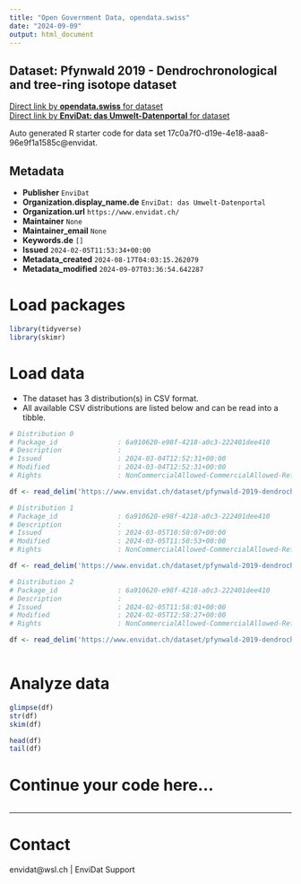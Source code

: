 ```yaml
---
title: "Open Government Data, opendata.swiss"
date: "2024-09-09"
output: html_document
---
```


## Dataset: Pfynwald 2019 - Dendrochronological and tree-ring isotope dataset



[Direct link by **opendata.swiss** for dataset](https://opendata.swiss/de/dataset/pfynwald-2019-dendrochronological-and-tree-ring-isotope-dataset)<br>
[Direct link by **EnviDat: das Umwelt-Datenportal** for dataset](https://www.envidat.ch/#/metadata/pfynwald-2019-dendrochronological-and-tree-ring-isotope-dataset)

Auto generated R starter code for data set 17c0a7f0-d19e-4e18-aaa8-96e9f1a1585c@envidat.

## Metadata

- **Publisher** `EnviDat`
- **Organization.display_name.de** `EnviDat: das Umwelt-Datenportal`
- **Organization.url** `https://www.envidat.ch/`
- **Maintainer** `None`
- **Maintainer_email** `None`
- **Keywords.de** `[]`
- **Issued** `2024-02-05T11:53:34+00:00`
- **Metadata_created** `2024-08-17T04:03:15.262079`
- **Metadata_modified** `2024-09-07T03:36:54.642287`


# Load packages

```r

library(tidyverse)
library(skimr)

```

# Load data

-   The dataset has 3 distribution(s) in CSV format.
-   All available CSV distributions are listed below and can be read into a tibble.

```r

# Distribution 0
# Package_id               : 6a910620-e98f-4218-a0c3-222401dee410
# Description              : 
# Issued                   : 2024-03-04T12:52:31+00:00
# Modified                 : 2024-03-04T12:52:31+00:00
# Rights                   : NonCommercialAllowed-CommercialAllowed-ReferenceRequired

df <- read_delim('https://www.envidat.ch/dataset/pfynwald-2019-dendrochronological-and-tree-ring-isotope-dataset/resource/fc48bd90-0a2e-4c70-a822-0e93e88ea7ad')

# Distribution 1
# Package_id               : 6a910620-e98f-4218-a0c3-222401dee410
# Description              : 
# Issued                   : 2024-03-05T10:50:07+00:00
# Modified                 : 2024-03-05T11:50:53+00:00
# Rights                   : NonCommercialAllowed-CommercialAllowed-ReferenceRequired

df <- read_delim('https://www.envidat.ch/dataset/pfynwald-2019-dendrochronological-and-tree-ring-isotope-dataset/resource/14910e94-cf63-44dc-9539-aabade0801a0')

# Distribution 2
# Package_id               : 6a910620-e98f-4218-a0c3-222401dee410
# Description              : 
# Issued                   : 2024-02-05T11:58:01+00:00
# Modified                 : 2024-02-05T12:58:27+00:00
# Rights                   : NonCommercialAllowed-CommercialAllowed-ReferenceRequired

df <- read_delim('https://www.envidat.ch/dataset/pfynwald-2019-dendrochronological-and-tree-ring-isotope-dataset/resource/a64e928b-b690-4a5a-8c26-afcacff9d5bc')



```

# Analyze data

```r

glimpse(df)
str(df)
skim(df)

head(df)
tail(df)

```

# Continue your code here...

```r

```

------------------------------------------------------------------------

# Contact

envidat@wsl.ch | EnviDat Support
